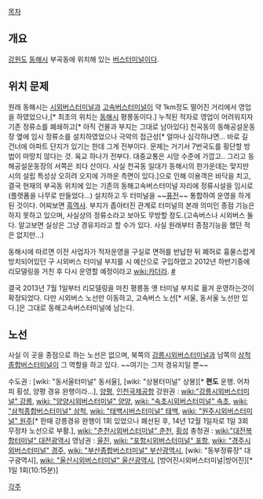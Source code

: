 [[목차]]
== 개요 ==
[[강원도]] [[동해시]] 부곡동에 위치해 있는 [[버스터미널]]이다.

== 위치 문제 ==
원래 동해시는 [[시외버스]]터미널과 [[고속버스]]터미널이 약 1km정도 떨어진 거리에서 영업을 하였었으나,[* 최초의 위치는 [[동해시]] 평릉동이다.] 누적된 적자로 영업이 어려워지자 기존 정류소를 폐쇄하고[* 아직 건물과 부지는 그대로 남아있다] 천곡동의 동해공설운동장 옆에 임시 정류소를 설치하였었으나 극악의 접근성[* 얼마나 심각하냐면... 바로 길 건너에 아파트 단지가 있기는 한데 그게 전부이다. 문제는 거기서 7번국도를 횡단할 방법이 마땅치 않다는 것. 육교 하나가 전부다. 대중교통은 시망 수준에 가깝고.. 그리고 동해공설운동장의 서쪽은 죄다 산이다. 사실 천곡동 일대가 동해시의 한가운데는 맞지만 시의 설립 특성상 오히려 오지에 가까운 측면이 있다.]으로 인해 이용객은 바닥을 치고, 결국 현재의 부곡동 위치에 있는 기존의 동해고속버스터미널 자리에 정류시설을 임시로(플랫폼을 나무로 만들었다...) 설치하고 두 터미널을 ~~[[퓨전]]~~ 통합하여 운영을 하게 된 것이다. 어찌보면 [[흑역사]].
부지가 좁아터진 관계로 터미널의 본래 의미인 종점 기능은 하지 못하고 있으며, 사실상의 정류소라고 보아도 무방할 정도.(고속버스나 시외버스 둘 다. 알고보면 실상은 그냥 경유지라고 할 수가 있다. 사실 원래부터 종점기능을 했던 적은 없지만...)

동해시에 따르면 이전 사업자가 적자운영을 구실로 면허를 반납한 뒤 폐허로 흉물스럽게 방치되어있던 구 시외버스 터미널 부지를 시 예산으로 구입하였고 2012년 하반기중에 리모델링을 거친 후 다시 운영할 예정이라고 [[wiki:카더라]]. [http://news.naver.com/main/read.nhn?mode=LSD&mid=sec&sid1=102&oid=087&aid=0000361501 #]

결국 2013년 7월 1일부터 리모델링을 마친 평릉동 옛 터미널 부지로 옮겨 운영하는것이 확정되었다. 다만 시외버스 노선만 이동하고, 고속버스 노선[* 서울, 동서울 노선만 있다.]은 그대로 동해고속버스터미널에 남는다.

== 노선 ==
사실 이 곳을 종점으로 하는 노선은 없으며, 북쪽의 [[강릉시외버스터미널]]과 남쪽의 [[삼척종합버스터미널]]이 그 역할을 하고 있다. ~~여기는 그저 경유지일 뿐~~


수도권 : [wiki: "동서울터미널" 동서울], [wiki: "상봉터미널" 상봉][* '''편도''' 운행. 어차피 횡성, 양평 경유 완행이라...], [[양평]], [[인천국제공항]] 
강원권 : [[wiki:"강릉시외버스터미널" 강릉]], [[wiki: "양양시외버스터미널" 양양]], [[wiki: "속초시외버스터미널" 속초]], [[wiki: "삼척종합버스터미널" 삼척]], [[wiki: "태백시버스터미널" 태백]], [[wiki: "원주시외버스터미널" 원주]][* 한때 강릉경유 완행이 1회 있었으나 폐선된 후, 14년 12월 1일자로 1일 3회 무정차 노선으로 부활.], [[wiki: "춘천시외버스터미널" 춘천]], [[횡성군|횡성]]
충청권 : [[wiki:"대전복합터미널" 대전광역시]] 
영남권 : [[울진군|울진]], [[wiki: "포항시외버스터미널" 포항]], [[wiki: "경주시외버스터미널" 경주]], [[wiki: "부산종합버스터미널" 부산광역시]], [wiki: "동부정류장" 대구광역시], [[wiki: "울산시외버스터미널" 울산광역시]], [방어진시외버스터미널|방어진][* 1일 1회(10:15분)]



[[각주]]
